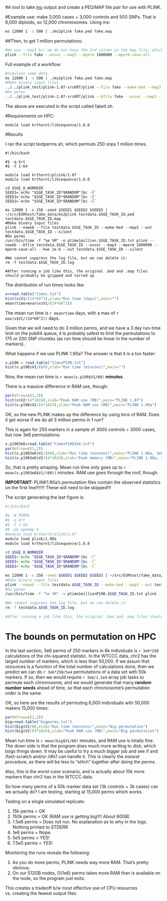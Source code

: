 #A tool to take [ms](http://home.uchicago.edu/rhudson1/source/mksamples.html) output and create a PED/MAP file pair for use with PLINK.

#Example use:  make 3,000 cases + 3,000 controls and 500 SNPs.  That is 6,000 diploids, so 12,000 chromosomes.  Using ms:

```sh
ms 12000 1 -s 500 | ./ms2plink fake.ped fake.map
```

##Then, to get 1 million permutations:

```sh
#We use --map3 b/c we do not have the 3rd column in the map file, which is position in cM.
plink --file fake --assoc --map3 --mperm 1000000 --mperm-save-all
```


Full example of a workflow:

```sh
#Simulate some data.
ms 12000 1 -s 500 | ./ms2plink fake.ped fake.map
#Make binary input files
../../plink_test/plink-1.07-srcKRT/plink --file fake --make-bed --map3 --out fake
#Do perms
../../plink_test/plink-1.07-srcKRT/plink --bfile fake --assoc --map3 --mperm 200000 --mperm-save-all --hwe 1e-6 --out fake
```

The above are executed in the script called fakeit.sh.


#Requirements on HPC:

```
module load krthornt/libsequence/1.8.0
```

#Results

I ran the script testperms.sh, which permuts 250 snps 1 million times.

```
#!/bin/bash

#$ -q krt
#$ -t 1-64

module load krthornt/plsink/1.07
module load krthornt/libsequence/1.8.0

cd $SGE_O_WORKDIR
SEED1=`echo "$SGE_TASK_ID*$RANDOM"|bc -l`
SEED3=`echo "$SGE_TASK_ID*$RANDOM"|bc -l`
SEED2=`echo "$SGE_TASK_ID*$RANDOM"|bc -l`

ms 12000 1 -s 250 -seed $SEED1 $SEED2 $SEED3 | ~/src/ESMtest/fake_data/ms2plink testdata.$SGE_TASK_ID.ped testdata.$SGE_TASK_ID.map
#Make binary input files
plink --noweb --file testdata.$SGE_TASK_ID --make-bed --map3 --out testdata.$SGE_TASK_ID --silent
#Do perms
/usr/bin/time -f "%e %M" -o ptime1million.$SGE_TASK_ID.txt plink --noweb --bfile testdata.$SGE_TASK_ID --assoc --map3 --mperm 1000000 --mperm-save-all --hwe 1e-6 --out testdata.$SGE_TASK_ID --silent

#We cannot suppress the log file, but we can delete it:
rm -f testdata.$SGE_TASK_ID.log

#After running a job like this, the original .bed and .map files should probably be gzipped and tarred up
```

The distribution of run times looks like:

```r
x=read.table("times.txt")
hist(x$V1/(24*60^2),xlab="Run time (days)",main="")
meanrtime=mean(x$V1/(24*60^2))
```

The mean run time is `r meanrtime` days, with a max of `r max(x$V1/(24*60^2))` days.

Given that we will need to do 3 million perms, and we have a 3 day run-time limit on the pub64 queue, it is probably safest to limit the permutations to 175 or 200 SNP chunkks (as run time should be linear in the number of markers).

What happens if we use PLINK 1.90a?  The answer is that it is a ton faster:

```r
x.p190 = read.table("timesP190.txt")
hist(x.p190$V1/(60),xlab="Run time (minutes)",main="")
```

Now, the mean run time is `r mean(x.p190$V1/60)` __minutes__.  

There is a massive difference in RAM use, though:

```r
par(mfrow=c(1,2))
hist(x$V2/(4*1024),xlab="Peak RAM use (MB)",main="PLINK 1.07")
hist(x.p190$V2/(4*1024),xlab="Peak RAM use (MB)",main="PLINK 1.90a")
```

OK, so the new PLINK makes up the difference by using tons of RAM.   Does it get worse if we do all 3 million perms in 1 run?

This is again for 250 markers in a sample of 3000 controls + 3000 cases, but now 3e6 permutations:

```r
x.p1903e6=read.table("timesP1903e6.txt")
par(mfrow=c(1,2))
hist(x.p1903e6$V1/(60),xlab="Run time (minutes)",main="PLINK 1.90a, 3e6 perms")
hist(x.p1903e6$V2/(4*1024),xlab="Peak memory (MB)",main="PLINK 1.90a, 3e6 perms")
```

So, that is pretty amazing.  Mean run time only goes up to `r mean(x.p1903e6$V1/(60))` minutes.  RAM use goes through the roof, though.

__IMPORTANT:__ PLINK1.90a's permutation files contain the observed statistics on the first line!!!!!!!  These will need to be skipped!!!

The script generating the last figure is:
```sh
#!/bin/bash

#$ -N PERMS
#$ -q krt
#$ -t 1-64
#$ -pe openmp 4
#module load krthornt/plink/1.07
module load plink/1.90a
module load krthornt/libsequence/1.8.0

cd $SGE_O_WORKDIR
SEED1=`echo "$SGE_TASK_ID*$RANDOM"|bc -l`
SEED3=`echo "$SGE_TASK_ID*$RANDOM"|bc -l`
SEED2=`echo "$SGE_TASK_ID*$RANDOM"|bc -l`

ms 12000 1 -s 250 -seed $SEED1 $SEED2 $SEED3 | ~/src/ESMtest/fake_data/ms2plink testdata.$SGE_TASK_ID.ped testdata.$SGE_TASK_ID.map
#Make binary input files
plink --noweb --file testdata.$SGE_TASK_ID --make-bed --map3 --out testdata.$SGE_TASK_ID --silent
#Do perms
/usr/bin/time -f "%e %M" -o ptime1millionP190.$SGE_TASK_ID.txt plink --noweb --bfile testdata.$SGE_TASK_ID --assoc --map3 --mperm 3000000 --mperm-save-all --hwe 1e-6 --out testdata.$SGE_TASK_ID --silent

#We cannot suppress the log file, but we can delete it:
rm -f testdata.$SGE_TASK_ID.log

#After running a job like this, the original .bed and .map files should probably be gzipped and tarred up
```

The bounds on permutation on HPC
===
In the last section, 3e6 perms of 250 markers in 6k individuals is `r 3e6*250` calculations of the chi-squared statistic.  In the WTCCC data, chr2 has the larged number of markers, which is less than 50,000.  If we assum that resources is a function of the total number of calculations done, then we predict we can do `r 3e6*250/5e4` permutations of a data set with 50k markers.  If so, then we would require `r 3e6/1.5e4` array job tasks to permute each chromosome, and we would generate that many __random number seeds__ ahead of time, so that each chromosome's permutation order is the same.

OK, so here are the results of permuting 6,000 individuals with 50,000 makers 15,000 times:

```r
par(mfrow=c(1,2))
big=read.table("bigperms.txt")
hist(big$V1/60,xlab="Run time (minutes)",main="Big permutation")
hist(big$V2/(4*1024),xlab="Peak RAM use (MB)",main="Big permutation")
```

Mean run time is `r mean(big$V1/60)` minutes, and RAM use is totally fine.  The down side is that the program does much more writing to disk, which bogs things down.  It may be useful to try a much bigger job and see if and /fast-scratch and/or /dfs1 can handle it.  This is clearly the _easiest_ procedure, as there will be less to "stitch" together after doing the perms.

Also, this is the _worst-case_ scenario, and is actually about 10k more markers than chr2 has in the WTCCC data.

So how many perms of a 50k marker data set (3k controls + 3k cases) can we actually do?  I am testing, starting at 15,000 perms which works.

Testing on a single simulated replicate:

1.  15k perms = OK
2.  150k perms = OK  (RAM use is getting big!!!! About 60GB)
3.  1.5e6 perms = Does not run.  No explanation as to why in the logs.  Nothing printed to STDERR
4.  1e6 perms = Nope.
5.  5e5 perms = YES!
6.  7.5e5 perms = YES!

Monitoring the runs reveals the following:

1.  As you do more perms, PLINK needs way more RAM.  That's pretty obvious.
2.  On our 512GB nodes, O(1e6) perms takes more RAM than is available on the node, so the program just exits.

This creates a tradeoff b/w most effective use of CPU resources vs. creating the fewest output files.
